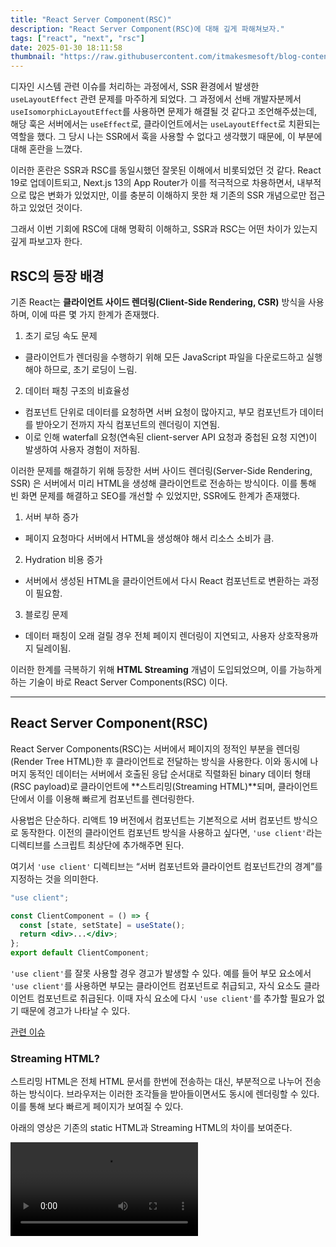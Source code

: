 ```yaml
---
title: "React Server Component(RSC)"
description: "React Server Component(RSC)에 대해 깊게 파해쳐보자."
tags: ["react", "next", "rsc"]
date: 2025-01-30 18:11:58
thumbnail: "https://raw.githubusercontent.com/itmakesmesoft/blog-contents/main/images/reactServerComponents.webp"
---
```


디자인 시스템 관련 이슈를 처리하는 과정에서, SSR 환경에서 발생한 `useLayoutEffect` 관련 문제를 마주하게 되었다. 그 과정에서 선배 개발자분께서 `useIsomorphicLayoutEffect`를 사용하면 문제가 해결될 것 같다고 조언해주셨는데, 해당 훅은 서버에서는 `useEffect`로, 클라이언트에서는 `useLayoutEffect`로 치환되는 역할을 했다. 그 당시 나는 SSR에서 훅을 사용할 수 없다고 생각했기 때문에, 이 부분에 대해 혼란을 느꼈다.

이러한 혼란은 SSR과 RSC를 동일시했던 잘못된 이해에서 비롯되었던 것 같다. React 19로 업데이트되고, Next.js 13의 App Router가 이를 적극적으로 차용하면서, 내부적으로 많은 변화가 있었지만, 이를 충분히 이해하지 못한 채 기존의 SSR 개념으로만 접근하고 있었던 것이다.

그래서 이번 기회에 RSC에 대해 명확히 이해하고, SSR과 RSC는 어떤 차이가 있는지 깊게 파보고자 한다.

## RSC의 등장 배경

기존 React는 **클라이언트 사이드 렌더링(Client-Side Rendering, CSR)** 방식을 사용하며, 이에 따른 몇 가지 한계가 존재했다.

1. 초기 로딩 속도 문제

- 클라이언트가 렌더링을 수행하기 위해 모든 JavaScript 파일을 다운로드하고 실행해야 하므로, 초기 로딩이 느림.

2. 데이터 패칭 구조의 비효율성

- 컴포넌트 단위로 데이터를 요청하면 서버 요청이 많아지고, 부모 컴포넌트가 데이터를 받아오기 전까지 자식 컴포넌트의 렌더링이 지연됨.
- 이로 인해 waterfall 요청(연속된 client-server API 요청과 중첩된 요청 지연)이 발생하여 사용자 경험이 저하됨.

이러한 문제를 해결하기 위해 등장한 서버 사이드 렌더링(Server-Side Rendering, SSR) 은 서버에서 미리 HTML을 생성해 클라이언트로 전송하는 방식이다. 이를 통해 빈 화면 문제를 해결하고 SEO를 개선할 수 있었지만, SSR에도 한계가 존재했다.

1. 서버 부하 증가

- 페이지 요청마다 서버에서 HTML을 생성해야 해서 리소스 소비가 큼.

2. Hydration 비용 증가

- 서버에서 생성된 HTML을 클라이언트에서 다시 React 컴포넌트로 변환하는 과정이 필요함.

3. 블로킹 문제

- 데이터 패칭이 오래 걸릴 경우 전체 페이지 렌더링이 지연되고, 사용자 상호작용까지 딜레이됨.

이러한 한계를 극복하기 위해 **HTML Streaming** 개념이 도입되었으며, 이를 가능하게 하는 기술이 바로 React Server Components(RSC) 이다.

---

## **React Server Component(RSC)**

React Server Components(RSC)는 서버에서 페이지의 정적인 부분을 렌더링(Render Tree HTML)한 후 클라이언트로 전달하는 방식을 사용한다. 이와 동시에 나머지 동적인 데이터는 서버에서 호출된 응답 순서대로 직렬화된 binary 데이터 형태(RSC payload)로 클라이언트에 **스트리밍(Streaming HTML)**되며, 클라이언트 단에서 이를 이용해 빠르게 컴포넌트를 렌더링한다.

<CustomImage
  src="https://raw.githubusercontent.com/itmakesmesoft/blog-contents/main/images/rsc_1.png"
  alt="image"
/>

사용법은 단순하다. 리액트 19 버전에서 컴포넌트는 기본적으로 서버 컴포넌트 방식으로 동작한다. 이전의 클라이언트 컴포넌트 방식을 사용하고 싶다면, `'use client'`라는 디렉티브를 스크립트 최상단에 추가해주면 된다.

여기서 `'use client'` 디렉티브는 “서버 컴포넌트와 클라이언트 컴포넌트간의 경계”를 지정하는 것을 의미한다.

```jsx
"use client";

const ClientComponent = () => {
  const [state, setState] = useState();
  return <div>...</div>;
};
export default ClientComponent;
```

`'use client'`를 잘못 사용할 경우 경고가 발생할 수 있다. 예를 들어 부모 요소에서 `'use client'`를 사용하면 부모는 클라이언트 컴포넌트로 취급되고, 자식 요소도 클라이언트 컴포넌트로 취급된다. 이때 자식 요소에 다시 `'use client'`를 추가할 필요가 없기 때문에 경고가 나타날 수 있다.

<CustomImage
  src="https://raw.githubusercontent.com/itmakesmesoft/blog-contents/main/images/rsc_2.png"
  alt="image"
/>

<CustomImage
  src="https://raw.githubusercontent.com/itmakesmesoft/blog-contents/main/images/rsc_3.png"
  alt="image"
/>

[관련 이슈](https://github.com/vercel/next.js/discussions/46795)

### Streaming HTML?

스트리밍 HTML은 전체 HTML 문서를 한번에 전송하는 대신, 부분적으로 나누어 전송하는 방식이다. 브라우저는 이러한 조각들을 받아들이면서도 동시에 렌더링할 수 있다. 이를 통해 보다 빠르게 페이지가 보여질 수 있다.

아래의 영상은 기존의 static HTML과 Streaming HTML의 차이를 보여준다.

<Video src="https://videopress.com/embed/vjw2IBfA" />

[Streaming HTML](https://frontendmasters.com/blog/streaming-html/)

Next.js의 App Router에서는 RSC를 사용하면 Streaming HTML을 사용할 수 있다.

---

## 서버 컴포넌트 렌더링 과정

Next.js는 서버 단에서 React의 API를 사용해 렌더링을 조정한다. 렌더링 작업은 개별 라우트 세그먼트와 [서스펜스 바운더리(Suspense Boundaries)](https://react.dev/reference/react/Suspense)를 기준으로 청크 단위로 분할되어 진행된다.

각각의 청크는 두 단계로 렌더링된다.

1. React는 서버 컴포넌트를 **React Server Component Payload(RSC Payload)**라 불리는 특별한 데이터 형식으로 렌더링한다.
2. Next.js는 **RSC Payload**와 클라이언트 컴포넌트 JavaScript Instructions를 사용해 서버에서 HTML을 렌더링한다.

이후 클라이언트 단에서,

1. **HTML**은 상호작용이 없는 해당 경로에 대한 미리보기를 빠륵 보여주는데 사용한다. 이는 초기 페이지 로드를 위해서만 사용된다.
2. **React Server Components Payload(RSC Payload)**는 클라이언트와 서버 컴포넌트 트리를 재조정하고, DOM을 업데이트하는데 사용된다.
3. **Javascript Instructions**는 클라이언트 컴포넌트를 [hydrate](https://react.dev/reference/react-dom/client/hydrateRoot)하고, 앱이 상호작용할 수 있도록 하는데 사용된다.

---

### RSC Payload (RSC)?

RSC Payload는 렌더링된 React Server Component(RSC) Tree를 간소화하여 표현한 이진 형식의 데이터이다. React가 클라이언트 단에서 브라우저의 DOM을 업데이트하는데 사용된다.

<CustomImage
  src="https://raw.githubusercontent.com/itmakesmesoft/blog-contents/main/images/rsc_4.png"
  alt="image"
/>

위 사진에서 id가 `B:0`, `S:0` 인 요소가 **placeholder** 역할을 하며, 클라이언트 컴포넌트가
렌더링되기 전까지 공간을 차지하고 있다가, 렌더링이 이루어지면 해당 요소 자리를 렌더링
결과물이 대체하게 된다.

**RSC Payload**에는 다음 항목들이 포함된다.

- 서버 컴포넌트들의 렌더링 결과
- _클라이언트 컴포넌트가 렌더링되어야 할 위치(placeholder)와 해당 JavaScript 파일에 대한 참조_
- 서버 컴포넌트에서 클라이언트 컴포넌트로 전달되는 모든 Props

아래는 **RSC Payload**를 단순화한 예시이다.

```jsx
{
  "0": [
    "style",
    "/_next/static/css/main.css"
  ],
  "1": [
    "script",
    "/_next/static/js/main.js"
  ],
  "2": [
    "div",
    {
      "children": [
        ["h1", {"children": "Hello, Server Component!"}],
        ["p", {"children": "This is rendered on the server."}]
      ]
    }
  ],
  "3": [
    "ClientComponent",
    {
      "id": "client-component-1",
      "props": {"message": "Hello from the Client Component!"}
    }
  ],
  "4": [
    "script",
    "/_next/static/js/chunk-client-component.js"
  ],
  "$type": "payload",
  "$version": 1
}
```

---

## RSC의 장단점

### 장점

- **데이터 패칭**

  서버 컴포넌트를 사용하면 데이터 가져오기를 서버에서 수행하여 데이터 소스와 가까운 위치에서 처리할 수 있다. 이를 통해 렌더링에 필요한 데이터를 가져오는 시간을 단축하고, 클라이언트에서 발생하는 요청 횟수를 줄여 성능을 향상시킬 수 있다.

- **보안**

  서버 컴포넌트를 사용하면 토큰이나 API 키와 같은 민감한 정보나 로직을 서버에 두며, 이를 클라이언트에 노출할 위험 없이 안전하게 관리할 수 있다.

- **캐싱**

  서버에서 렌더링하면 그 결과를 캐싱하여 이후 요청 및 여러 사용자 간에 재사용할 수 있다. 이를 통해 각 요청마다 수행되는 렌더링과 데이터 가져오기 작업을 줄여 성능을 향상시키고 비용을 절감할 수 있다.

- **성능**

  서버 컴포넌트는 기본적인 성능 최적화 도구를 추가로 제공한다. 예를 들어, 전체가 클라이언트 컴포넌트로 구성된 앱에서, 상호작용이 필요 없는 UI 요소를 서버 컴포넌트로 이동시키면 클라이언트에서 필요한 JavaScript의 양을 줄일 수 있다. 이는 인터넷 속도가 느리거나 성능이 낮은 기기를 사용하는 사용자에게 유리하며, 브라우저가 다운로드, 파싱, 실행해야 할 JavaScript가 줄어들어 전반적인 성능이 개선된다.

- **초기 페이지 로드 및 초기 컨텐츠 페인트(FCP)**

  서버에서 HTML을 생성하면 클라이언트가 페이지를 렌더링하는 데 필요한 JavaScript를 다운로드, 파싱, 실행하기 전에 사용자에게 즉시 페이지를 표시할 수 있다. 이를 통해 초기 로딩 속도가 빨라지고, First Contentful Paint(FCP) 시간이 단축된다.

- **검색 엔진 최적화 및 소셜 네트워크 공유**

  서버에서 렌더링된 HTML은 검색 엔진 봇이 페이지를 색인하는 데 사용될 수 있으며, 소셜 네트워크 봇이 페이지의 미리보기 카드(social card)를 생성하는 데 활용될 수 있다.

- **스트리밍**

  서버 컴포넌트를 사용하면 렌더링 작업을 여러 청크로 분할하고, 준비된 부분부터 클라이언트로 스트리밍할 수 있다. 이를 통해 사용자는 전체 페이지가 서버에서 렌더링될 때까지 기다리지 않고, 먼저 준비된 부분을 빠르게 확인할 수 있다

### 단점

- 브라우저 API 사용 불가
- useEffect 등의 React 훅 사용 불가
  - 위 단점을 극복하기 위해서는 클라이언트 컴포넌트 사용 필요

---

## SSR과 RSC의 차이

<CustomImage
  src="https://raw.githubusercontent.com/itmakesmesoft/blog-contents/main/images/rsc_5.png"
  alt="image"
/>

### SSR

1. 서버에서 전체를 렌더링하고, HTML을 생성
2. 생성한 HTML을 DOM에 반영하고, 클라이언트 측에서 표시
3. JavaScript 하이드레이션

### RSC

1. 서버 측에서 서버 컴포넌트를 렌더링
2. 렌더링 과정에서 RSC Payload를 생성, Next.js는 RSC Payload와 JS Instructions를 활용하여 서버단에서 HTML 렌더링
3. 이후 HTML과 RSC Payload를 스트림 형태(Streaming SSR)로 클라이언트로 전달.
4. 클라이언트 단에서 HTML을 활용해 초기 페이지를 보여주고, RSC Payload를 사용하여 클라이언트와 서버 컴포넌트 트리를 재조정하고 DOM을 업데이트

### **Streaming SSR**

**Streaming SSR**은 서버 측에서 렌더링을 점진적으로 진행하는 방식으로, 사용자에게 빠르게 페이지를 표시할 수 있도록 돕는 기술이다. 주요 특징은 **가장 빠르게 렌더링할 수 있는 부분**을 우선적으로 표시하고, 나머지 부분은 서버에서 순차적으로 스트리밍하는 것이다. 이 과정에서 **Suspense**, **코드 분할**, **스트리밍 HTML**, **선택적 하이드레이션**과 같은 기술이 활용된다.

> **스트리밍 HTML**
>
> 기존 방식에서는 컴포넌트의 데이터 패칭이 완료되기 전까지 기다려야 했지만, 스트리밍 HTML에서는 데이터 패칭을 기다리지 않고 > 먼저 HTML을 전송하고, 데이터가 준비되면 해당 컴포넌트를 점진적으로 스트리밍하여 사용자에게 보낼 수 있다.
>
> **선택적 하이드레이션**
>
> 모든 HTML과 JavaScript 코드가 다운로드되기 전에 사용자와의 상호작용이 중요한 부분부터 하이드레이션을 시작한다.

React 18은 Suspense와 통합하여 **스트리밍 HTML**과 **선택적 하이드레이션** 기능을 사용할 수 있다. 이러한 기능은 React에 기존에 없던 동시성을 부여한다고 볼 수 있다. 이러한 기능과 RSC를 통합하면 렌더링 과정에서 병렬성을 활용해 렌더링 퍼포먼스를 비약적으로 향상할 수 있다.

<CustomImage
  src="https://raw.githubusercontent.com/itmakesmesoft/blog-contents/main/images/rsc_6.png"
  alt="image"
/>

기존 SSR 방식은 애플리케이션의 기본 구조를 서버에서 렌더링한 후 클라이언트로 전송하고, 클라이언트는 이를 하이드레이션한다.

반면, Streaming SSR에서는 서버가 병렬적으로 데이터 패칭을 진행하고, 완성된 콘텐츠를 클라이언트에 전송하여 클라이언트가 이를 받아 하이드레이션을 진행한다. 이 방식은 클라이언트가 하이드레이션을 하는 동안에도 서버는 데이터 패칭을 계속해서 진행할 수 있어 페이지를 더 빠르게 렌더링할 수 있다.

<CustomImage
  src="https://raw.githubusercontent.com/itmakesmesoft/blog-contents/main/images/rsc_7.png"
  alt="image"
/>

컴포넌트 관점에서 보면 Streaming SSR은 각 컴포넌트가 독립적으로 렌더링 할 수 있다. 예를 들어 Component A는 Component B가 렌더링되기를 기다리지 않고 독립적으로 렌더링을 진행할 수 있다. 이를 통해 렌더링 병목 현상을 줄이고, 더 빠른 렌더링을 할 수 있다.
